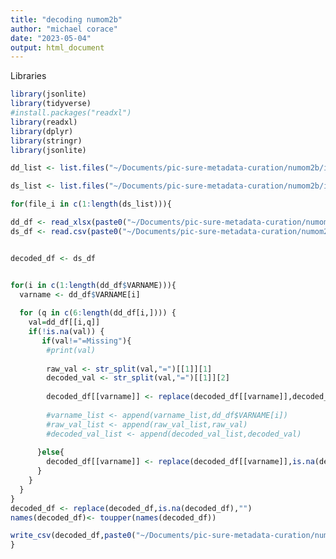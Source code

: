 ```yaml
---
title: "decoding numom2b"
author: "michael corace"
date: "2023-05-04"
output: html_document
---
```


Libraries
```r
library(jsonlite)
library(tidyverse)
#install.packages("readxl")
library(readxl)
library(dplyr)
library(stringr)
library(jsonlite)
```



```r

dd_list <- list.files("~/Documents/pic-sure-metadata-curation/numom2b/inputs/data_dictionaries")

ds_list <- list.files("~/Documents/pic-sure-metadata-curation/numom2b/inputs/datasets")

```

```r

for(file_i in c(1:length(ds_list))){

dd_df <- read_xlsx(paste0("~/Documents/pic-sure-metadata-curation/numom2b/inputs/data_dictionaries/", dd_list[file_i])) 
ds_df <- read.csv(paste0("~/Documents/pic-sure-metadata-curation/numom2b/inputs/datasets/", ds_list[file_i]), sep = "\t")


decoded_df <- ds_df


for(i in c(1:length(dd_df$VARNAME))){
  varname <- dd_df$VARNAME[i]
  
  for (q in c(6:length(dd_df[i,]))) {
    val=dd_df[[i,q]]
    if(!is.na(val)) {
       if(val!="=Missing"){
        #print(val)
      
        raw_val <- str_split(val,"=")[[1]][1]
        decoded_val <- str_split(val,"=")[[1]][2]
      
        decoded_df[[varname]] <- replace(decoded_df[[varname]],decoded_df[[varname]]==raw_val,decoded_val)
      
        #varname_list <- append(varname_list,dd_df$VARNAME[i])
        #raw_val_list <- append(raw_val_list,raw_val)
        #decoded_val_list <- append(decoded_val_list,decoded_val)
      
      }else{
        decoded_df[[varname]] <- replace(decoded_df[[varname]],is.na(decoded_df[[varname]]),"Missing")
      }
    }
  }
}
decoded_df <- replace(decoded_df,is.na(decoded_df),"")
names(decoded_df)<- toupper(names(decoded_df))

write_csv(decoded_df,paste0("~/Documents/pic-sure-metadata-curation/numom2b/outputs/decoded_data/",str_remove(ds_list[file_i],".txt"), ".csv"))
}
```
